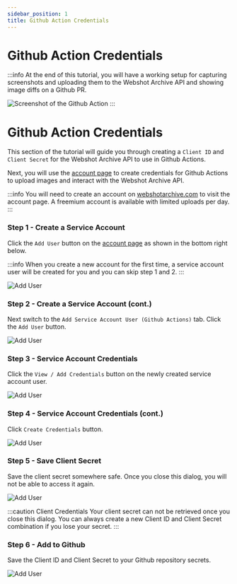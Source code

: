 ```yaml
---
sidebar_position: 1
title: Github Action Credentials
---
```



# Github Action Credentials

:::info
At the end of this tutorial, you will have a working setup for capturing screenshots and uploading them to the Webshot Archive API and showing image diffs on a Github PR.

<Image
  src="/img/screenshots/gha-screenshot-compare.png"
  alt="Screenshot of the Github Action"
/>
:::

# Github Action Credentials

This section of the tutorial will guide you through creating a `Client ID` and `Client Secret` for the Webshot Archive API to use in Github Actions.

Next, you will use the [account page](https://www.webshotarchive.com/account#account-users) to create credentials for Github Actions to upload images and interact with the Webshot Archive API.

:::info
You will need to create an account on [webshotarchive.com](https://www.webshotarchive.com) to visit the account page. A freemium account is available with limited uploads per day.
:::

### Step 1 - Create a Service Account

Click the `Add User` button on the [account page](https://www.webshotarchive.com/account#account-users) as shown in the bottom right below.

:::info
When you create a new account for the first time, a service account user will be created for you and you can skip step 1 and 2.
:::

<Image src="/img/screenshots/account-add-user-1.1.png" alt="Add User" />

### Step 2 - Create a Service Account (cont.)

Next switch to the `Add Service Account User (Github Actions)` tab. Click the `Add User` button.

<Image src="/img/screenshots/account-add-user-2.1.png" alt="Add User" />

### Step 3 - Service Account Credentials

Click the `View / Add Credentials` button on the newly created service account user.

<Image src="/img/screenshots/account-add-user-3.1.png" alt="Add User" />

### Step 4 - Service Account Credentials (cont.)

Click `Create Credentials` button.

<Image src="/img/screenshots/account-add-user-4.1.png" alt="Add User" />

### Step 5 - Save Client Secret

Save the client secret somewhere safe. Once you close this dialog, you will not be able to access it again.

<Image src="/img/screenshots/account-add-user-5.1.png" alt="Add User" />

:::caution Client Credentials
Your client secret can not be retrieved once you close this dialog. You can always create a new Client ID and Client Secret combination if you lose your secret.
:::

### Step 6 - Add to Github

Save the Client ID and Client Secret to your Github repository secrets.

<Image src="/img/screenshots/account-add-user-6.png" alt="Add User" />
